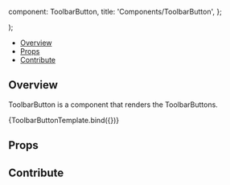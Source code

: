 

  component: ToolbarButton,
  title: 'Components/ToolbarButton',
};

<Meta
  title="Components/ToolbarButton"
  component={ToolbarButton}
/>

  <div className="bg-main-light h-16">
    <div class="w-8">
      <ToolbarButton {...args} />
    </div>
  </div>
);

<Heading
  title="ToolbarButton"
  componentRelativePath="ToolbarButton/ToolbarButton.js"
/>

- [Overview](#overview)
- [Props](#props)
- [Contribute](#contribute)

## Overview

ToolbarButton is a component that renders the ToolbarButtons.

<Canvas>
  <Story
    name="Overview"
    args={{
      type: 'tool',
      id: 'Zoom',
      icon: 'tool-zoom',
      label: 'Zoom',
      commandOptions: {
        toolName: 'Zoom',
      },
      dropdownContent: null,
      isActive: false,
      bState: {
        primaryToolId: 'WindowLevel',
        toggles: {},
        groups: {
          primary: 'WindowLevel',
        },
      },
    }}
  >
    {ToolbarButtonTemplate.bind({})}
  </Story>
</Canvas>

## Props

<ArgsTable of={ToolbarButton} />

## Contribute

<Footer componentRelativePath="ToolbarButton/__stories__/toolbarButton.stories.mdx" />

